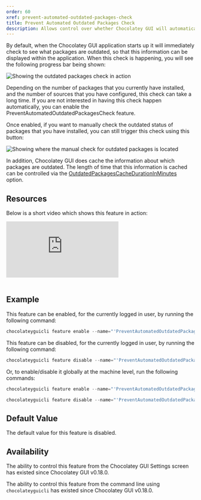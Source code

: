 ```yaml
---
order: 60
xref: prevent-automated-outdated-packages-check
title: Prevent Automated Outdated Packages Check
description: Allows control over whether Chocolatey GUI will automatically check for outdated packages installed locally
---
```


By default, when the Chocolatey GUI application starts up it will immediately check to see what packages are outdated, so that this information can be displayed within the application.  When this check is happening, you will see the following progress bar being shown:

![Showing the outdated packages check in action](/images/chocolatey-gui/feature_prevent_automated_outdated_packages_check_1.png "Showing the outdated packages check in action")

Depending on the number of packages that you currently have installed, and the number of sources that you have configured, this check can take a long time.  If you are not interested in having this check happen automatically, you can enable the PreventAutomatedOutdatedPackagesCheck feature.

Once enabled, if you want to manually check the outdated status of packages that you have installed, you can still trigger this check using this button:

![Showing where the manual check for outdated packages is located](/images/chocolatey-gui/feature_prevent_automated_outdated_packages_check_2.png "Showing where the manual check for outdated packages is located")

In addition, Chocolatey GUI does cache the information about which packages are outdated.  The length of time that this information is cached can be controlled via the [OutdatedPackagesCacheDurationInMinutes](xref:outdated-packages-cache-duration-in-minutes) option.

## Resources

Below is a short video which shows this feature in action:

<p>
<div class="ratio ratio-16x9">
    <iframe src="https://www.youtube.com/embed/PnFWc5p5I6E?list=PL84yg23i9GBjAMY0OfHfn-MH4rviaccuc" frameborder="0" allow="autoplay; encrypted-media" allowfullscreen>
    </iframe>
</div>
<br>
</p>

## Example

This feature can be enabled, for the currently logged in user, by running the following command:

```powershell
chocolateyguicli feature enable --name="'PreventAutomatedOutdatedPackagesCheck'"
```

This feature can be disabled, for the currently logged in user, by running the following command:

```powershell
chocolateyguicli feature disable --name="'PreventAutomatedOutdatedPackagesCheck'"
```

Or, to enable/disable it globally at the machine level, run the following commands:

```powershell
chocolateyguicli feature enable --name="'PreventAutomatedOutdatedPackagesCheck'" --global

chocolateyguicli feature disable --name="'PreventAutomatedOutdatedPackagesCheck'" --global
```

## Default Value

The default value for this feature is disabled.

## Availability

The ability to control this feature from the Chocolatey GUI Settings screen has existed since Chocolatey GUI v0.18.0.

The ability to control this feature from the command line using `chocolateyguicli` has existed since Chocolatey GUI
v0.18.0.
